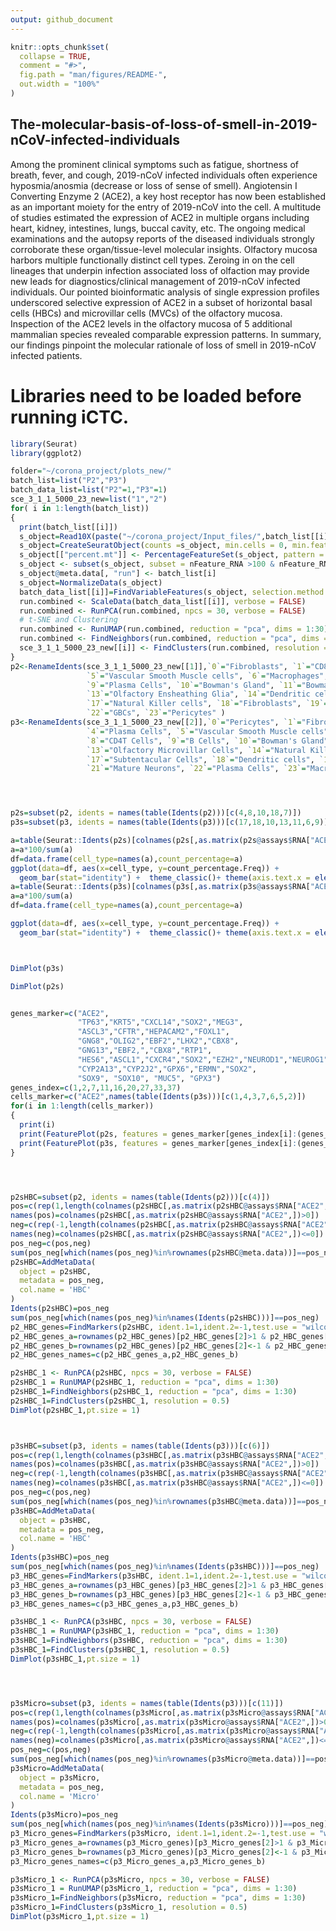 ```yaml
---
output: github_document
---
```


```r
knitr::opts_chunk$set(
  collapse = TRUE,
  comment = "#>",
  fig.path = "man/figures/README-",
  out.width = "100%"
)
```

## The-molecular-basis-of-loss-of-smell-in-2019-nCoV-infected-individuals

Among the prominent clinical symptoms such as fatigue, shortness of breath, fever, and cough, 2019-nCoV infected individuals often experience hyposmia/anosmia (decrease or loss of sense of smell). Angiotensin I Converting Enzyme 2 (ACE2), a key host receptor has now been established as an important moiety for the entry of 2019-nCoV into the cell. A multitude of studies estimated the expression of ACE2 in multiple organs including heart, kidney, intestines, lungs, buccal cavity, etc. The ongoing medical examinations and the autopsy reports of the diseased individuals strongly corroborate these organ/tissue-level molecular insights. Olfactory mucosa harbors multiple functionally distinct cell types. Zeroing in on the cell lineages that underpin infection associated loss of olfaction may provide new leads for diagnostics/clinical management of 2019-nCoV infected individuals. Our pointed bioinformatic analysis of single expression profiles underscored selective expression of ACE2 in a subset of horizontal basal cells (HBCs) and microvillar cells (MVCs) of the olfactory mucosa.  Inspection of the ACE2 levels in the olfactory mucosa of 5 additional mammalian species revealed comparable expression patterns. In summary, our findings pinpoint the molecular rationale of loss of smell in 2019-nCoV infected patients.


# Libraries need to be loaded before running iCTC.

``` r
library(Seurat)
library(ggplot2)
```

``` r
folder="~/corona_project/plots_new/"
batch_list=list("P2","P3")
batch_data_list=list("P2"=1,"P3"=1)
sce_3_1_1_5000_23_new=list("1","2")
for( i in 1:length(batch_list))
{
  print(batch_list[[i]])
  s_object=Read10X(paste("~/corona_project/Input_files/",batch_list[[i]],sep=""))
  s_object=CreateSeuratObject(counts =s_object, min.cells = 0, min.features = 400, project = "P23")
  s_object[["percent.mt"]] <- PercentageFeatureSet(s_object, pattern = "^MT-")
  s_object <- subset(s_object, subset = nFeature_RNA >100 & nFeature_RNA <8000 & percent.mt <10)
  s_object@meta.data[, "run"] <- batch_list[i]
  s_object=NormalizeData(s_object)
  batch_data_list[[i]]=FindVariableFeatures(s_object, selection.method = "dispersion", nfeatures =5000)
  run.combined <- ScaleData(batch_data_list[[i]], verbose = FALSE)
  run.combined <- RunPCA(run.combined, npcs = 30, verbose = FALSE)
  # t-SNE and Clustering
  run.combined <- RunUMAP(run.combined, reduction = "pca", dims = 1:30)
  run.combined <- FindNeighbors(run.combined, reduction = "pca", dims = 1:30)
  sce_3_1_1_5000_23_new[[i]] <- FindClusters(run.combined, resolution = 0.5)
}
p2<-RenameIdents(sce_3_1_1_5000_23_new[[1]],`0`="Fibroblasts", `1`="CD8T cells",`2`="Pericytes", `3`="Olfactory HBCs", `4`="Pericytes",
                 `5`="Vascular Smooth Muscle cells", `6`="Macrophages", `7`="Subtentacular Cells", `8`="Neuron Cells",
                 `9`="Plasma Cells", `10`="Bowman's Gland", `11`="Bowman's Gland", `12`="Respiratory HBC Cells",
                 `13`="Olfactory Ensheathing Glia", `14`="Dendritic cells", `15`="Monocytes", `16`="Subtentacular Cells", 
                 `17`="Natural Killer cells", `18`="Fibroblasts", `19`="Mast Cells", `20`="Fibroblasts", `21`="Olfactory Progenator Cells",
                 `22`="GBCs", `23`="Pericytes" )
p3<-RenameIdents(sce_3_1_1_5000_23_new[[2]],`0`="Pericytes", `1`="Fibroblasts",`2`="CD8T cells", `3`="Vascular Smooth Muscle cells",
                 `4`="Plasma Cells", `5`="Vascular Smooth Muscle cells", `6`="Pericytes", `7`="Olfactory HBCs",
                 `8`="CD4T Cells", `9`="B Cells", `10`="Bowman's Gland", `11`="Olfactory HBCs", `12`="Immature Neurons",
                 `13`="Olfactory Microvillar Cells", `14`="Natural Killer cells", `15`="Subtentacular Cells", `16`="Monocytes", 
                 `17`="Subtentacular Cells", `18`="Dendritic cells", `19`="Olfactory Ensheathing Glia", `20`="GBCs",
                 `21`="Mature Neurons", `22`="Plasma Cells", `23`="Macrophages" ,`24`="Mast Cells")




p2s=subset(p2, idents = names(table(Idents(p2)))[c(4,8,10,18,7)])
p3s=subset(p3, idents = names(table(Idents(p3)))[c(17,18,10,13,11,6,9)])

a=table(Seurat::Idents(p2s)[colnames(p2s[,as.matrix(p2s@assays$RNA["ACE2",])>0])])
a=a*100/sum(a)
df=data.frame(cell_type=names(a),count_percentage=a)
ggplot(data=df, aes(x=cell_type, y=count_percentage.Freq)) +
  geom_bar(stat="identity") +  theme_classic()+ theme(axis.text.x = element_text(angle = 90, hjust = 1))
a=table(Seurat::Idents(p3s)[colnames(p3s[,as.matrix(p3s@assays$RNA["ACE2",])>0])])
a=a*100/sum(a)
df=data.frame(cell_type=names(a),count_percentage=a)

ggplot(data=df, aes(x=cell_type, y=count_percentage.Freq)) +
  geom_bar(stat="identity") +  theme_classic()+ theme(axis.text.x = element_text(angle = 90, hjust = 1))



DimPlot(p3s)

DimPlot(p2s)


genes_marker=c("ACE2",
               "TP63","KRT5","CXCL14","SOX2","MEG3",
               "ASCL3","CFTR","HEPACAM2","FOXL1",
               "GNG8","OLIG2","EBF2","LHX2","CBX8",
               "GNG13","EBF2,","CBX8","RTP1",
               "HES6","ASCL1","CXCR4","SOX2","EZH2","NEUROD1","NEUROG1",
               "CYP2A13","CYP2J2","GPX6","ERMN","SOX2",
               "SOX9", "SOX10", "MUC5", "GPX3")
genes_index=c(1,2,7,11,16,20,27,33,37)
cells_marker=c("ACE2",names(table(Idents(p3s)))[c(1,4,3,7,6,5,2)])
for(i in 1:length(cells_marker))
{
  print(i)
  print(FeaturePlot(p2s, features = genes_marker[genes_index[i]:(genes_index[i+1]-1)],combine = FALSE,cols=c("lightgrey", "red")))
  print(FeaturePlot(p3s, features = genes_marker[genes_index[i]:(genes_index[i+1]-1)],combine = FALSE,cols=c("lightgrey", "red")))
}




p2sHBC=subset(p2, idents = names(table(Idents(p2)))[c(4)])
pos=c(rep(1,length(colnames(p2sHBC[,as.matrix(p2sHBC@assays$RNA["ACE2",])>0]))))
names(pos)=colnames(p2sHBC[,as.matrix(p2sHBC@assays$RNA["ACE2",])>0])
neg=c(rep(-1,length(colnames(p2sHBC[,as.matrix(p2sHBC@assays$RNA["ACE2",])<=0]))))
names(neg)=colnames(p2sHBC[,as.matrix(p2sHBC@assays$RNA["ACE2",])<=0])
pos_neg=c(pos,neg)
sum(pos_neg[which(names(pos_neg)%in%rownames(p2sHBC@meta.data))]==pos_neg)
p2sHBC=AddMetaData(
  object = p2sHBC,
  metadata = pos_neg,
  col.name = 'HBC'
)
Idents(p2sHBC)=pos_neg
sum(pos_neg[which(names(pos_neg)%in%names(Idents(p2sHBC)))]==pos_neg)
p2_HBC_genes=FindMarkers(p2sHBC, ident.1=1,ident.2=-1,test.use = "wilcox")
p2_HBC_genes_a=rownames(p2_HBC_genes)[p2_HBC_genes[2]>1 & p2_HBC_genes[1]<0.05]
p2_HBC_genes_b=rownames(p2_HBC_genes)[p2_HBC_genes[2]<-1 & p2_HBC_genes[1]<0.05]
p2_HBC_genes_names=c(p2_HBC_genes_a,p2_HBC_genes_b)

p2sHBC_1 <- RunPCA(p2sHBC, npcs = 30, verbose = FALSE)
p2sHBC_1 = RunUMAP(p2sHBC_1, reduction = "pca", dims = 1:30)
p2sHBC_1=FindNeighbors(p2sHBC_1, reduction = "pca", dims = 1:30)
p2sHBC_1=FindClusters(p2sHBC_1, resolution = 0.5)
DimPlot(p2sHBC_1,pt.size = 1)



p3sHBC=subset(p3, idents = names(table(Idents(p3)))[c(6)])
pos=c(rep(1,length(colnames(p3sHBC[,as.matrix(p3sHBC@assays$RNA["ACE2",])>0]))))
names(pos)=colnames(p3sHBC[,as.matrix(p3sHBC@assays$RNA["ACE2",])>0])
neg=c(rep(-1,length(colnames(p3sHBC[,as.matrix(p3sHBC@assays$RNA["ACE2",])<=0]))))
names(neg)=colnames(p3sHBC[,as.matrix(p3sHBC@assays$RNA["ACE2",])<=0])
pos_neg=c(pos,neg)
sum(pos_neg[which(names(pos_neg)%in%rownames(p3sHBC@meta.data))]==pos_neg)
p3sHBC=AddMetaData(
  object = p3sHBC,
  metadata = pos_neg,
  col.name = 'HBC'
)
Idents(p3sHBC)=pos_neg
sum(pos_neg[which(names(pos_neg)%in%names(Idents(p3sHBC)))]==pos_neg)
p3_HBC_genes=FindMarkers(p3sHBC, ident.1=1,ident.2=-1,test.use = "wilcox")
p3_HBC_genes_a=rownames(p3_HBC_genes)[p3_HBC_genes[2]>1 & p3_HBC_genes[1]<0.05]
p3_HBC_genes_b=rownames(p3_HBC_genes)[p3_HBC_genes[2]<-1 & p3_HBC_genes[1]<0.05]
p3_HBC_genes_names=c(p3_HBC_genes_a,p3_HBC_genes_b)

p3sHBC_1 <- RunPCA(p3sHBC, npcs = 30, verbose = FALSE)
p3sHBC_1 = RunUMAP(p3sHBC_1, reduction = "pca", dims = 1:30)
p3sHBC_1=FindNeighbors(p3sHBC, reduction = "pca", dims = 1:30)
p3sHBC_1=FindClusters(p3sHBC_1, resolution = 0.5)
DimPlot(p3sHBC_1,pt.size = 1)




p3sMicro=subset(p3, idents = names(table(Idents(p3)))[c(11)])
pos=c(rep(1,length(colnames(p3sMicro[,as.matrix(p3sMicro@assays$RNA["ACE2",])>0]))))
names(pos)=colnames(p3sMicro[,as.matrix(p3sMicro@assays$RNA["ACE2",])>0])
neg=c(rep(-1,length(colnames(p3sMicro[,as.matrix(p3sMicro@assays$RNA["ACE2",])<=0]))))
names(neg)=colnames(p3sMicro[,as.matrix(p3sMicro@assays$RNA["ACE2",])<=0])
pos_neg=c(pos,neg)
sum(pos_neg[which(names(pos_neg)%in%rownames(p3sMicro@meta.data))]==pos_neg)
p3sMicro=AddMetaData(
  object = p3sMicro,
  metadata = pos_neg,
  col.name = 'Micro'
)
Idents(p3sMicro)=pos_neg
sum(pos_neg[which(names(pos_neg)%in%names(Idents(p3sMicro)))]==pos_neg)
p3_Micro_genes=FindMarkers(p3sMicro, ident.1=1,ident.2=-1,test.use = "wilcox")
p3_Micro_genes_a=rownames(p3_Micro_genes)[p3_Micro_genes[2]>1 & p3_Micro_genes[1]<0.05]
p3_Micro_genes_b=rownames(p3_Micro_genes)[p3_Micro_genes[2]<-1 & p3_Micro_genes[1]<0.05]
p3_Micro_genes_names=c(p3_Micro_genes_a,p3_Micro_genes_b)

p3sMicro_1 <- RunPCA(p3sMicro, npcs = 30, verbose = FALSE)
p3sMicro_1 = RunUMAP(p3sMicro_1, reduction = "pca", dims = 1:30)
p3sMicro_1=FindNeighbors(p3sMicro, reduction = "pca", dims = 1:30)
p3sMicro_1=FindClusters(p3sMicro_1, resolution = 0.5)
DimPlot(p3sMicro_1,pt.size = 1)
```